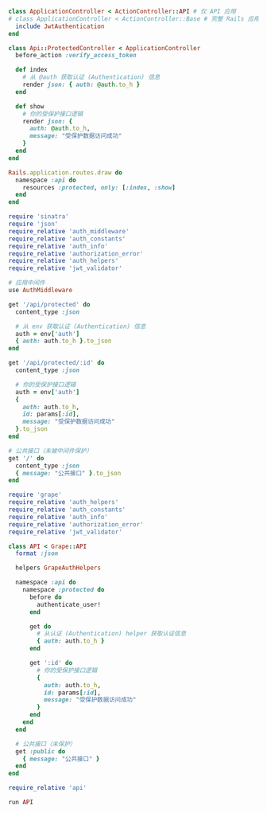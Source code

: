 
<Tabs groupId="api-framework">
  <TabItem value="rails" label="Rails">

```ruby title="app/controllers/application_controller.rb"
class ApplicationController < ActionController::API # 仅 API 应用
# class ApplicationController < ActionController::Base # 完整 Rails 应用
  include JwtAuthentication
end
```

```ruby title="app/controllers/api/protected_controller.rb"
class Api::ProtectedController < ApplicationController
  before_action :verify_access_token

  def index
    # 从 @auth 获取认证 (Authentication) 信息
    render json: { auth: @auth.to_h }
  end

  def show
    # 你的受保护接口逻辑
    render json: {
      auth: @auth.to_h,
      message: "受保护数据访问成功"
    }
  end
end
```

```ruby title="config/routes.rb"
Rails.application.routes.draw do
  namespace :api do
    resources :protected, only: [:index, :show]
  end
end
```

  </TabItem>
  <TabItem value="sinatra" label="Sinatra">

```ruby title="app.rb"
require 'sinatra'
require 'json'
require_relative 'auth_middleware'
require_relative 'auth_constants'
require_relative 'auth_info'
require_relative 'authorization_error'
require_relative 'auth_helpers'
require_relative 'jwt_validator'

# 应用中间件
use AuthMiddleware

get '/api/protected' do
  content_type :json

  # 从 env 获取认证 (Authentication) 信息
  auth = env['auth']
  { auth: auth.to_h }.to_json
end

get '/api/protected/:id' do
  content_type :json

  # 你的受保护接口逻辑
  auth = env['auth']
  {
    auth: auth.to_h,
    id: params[:id],
    message: "受保护数据访问成功"
  }.to_json
end

# 公共接口（未被中间件保护）
get '/' do
  content_type :json
  { message: "公共接口" }.to_json
end
```

  </TabItem>
  <TabItem value="grape" label="Grape">

```ruby title="api.rb"
require 'grape'
require_relative 'auth_helpers'
require_relative 'auth_constants'
require_relative 'auth_info'
require_relative 'authorization_error'
require_relative 'jwt_validator'

class API < Grape::API
  format :json

  helpers GrapeAuthHelpers

  namespace :api do
    namespace :protected do
      before do
        authenticate_user!
      end

      get do
        # 从认证 (Authentication) helper 获取认证信息
        { auth: auth.to_h }
      end

      get ':id' do
        # 你的受保护接口逻辑
        {
          auth: auth.to_h,
          id: params[:id],
          message: "受保护数据访问成功"
        }
      end
    end
  end

  # 公共接口（未保护）
  get :public do
    { message: "公共接口" }
  end
end
```

```ruby title="config.ru"
require_relative 'api'

run API
```

  </TabItem>
</Tabs>
